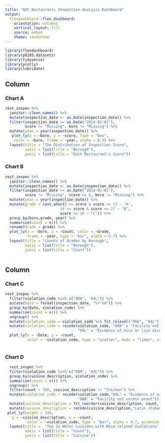 ```yaml
---
title: "NYC Restaurants Inspection Analysis Dashboard"
output: 
  flexdashboard::flex_dashboard:
    orientation: columns
    vertical_layout: fill
    source: embed
    theme: sandstone
---
```


```r
library(flexdashboard)
library(p8105.datasets)
library(tidyverse)
library(plotly)
library(lubridate)
```

Column {data-width=500}
-----------------------------------------------------------------------

### Chart A

```r
rest_inspec %>% 
  janitor::clean_names() %>% 
  mutate(inspection_date <- as.Date(inspection_date)) %>%
  filter(inspection_date >= as.Date("2014-01-01"), 
         score != "Missing", boro != "Missing") %>%
  mutate(year = year(inspection_date)) %>%
   plot_ly(x = ~boro, y = ~score, type = "box",
    color = ~boro, frame = ~year, alpha = 0.5) %>% 
  layout(title = "The Distribution of Inspection Score",
         xaxis = list(title = "Borough"),
         yaxis = list(title = "Each Restaurant's Score"))
```


### Chart B

```r
rest_inspec %>% 
  janitor::clean_names() %>% 
  mutate(inspection_date <- as.Date(inspection_date)) %>%
  filter(inspection_date >= as.Date("2014-01-01"), 
         score != "Missing", score >= 0, boro != "Missing") %>%
  mutate(year = year(inspection_date)) %>%
  mutate(grade = case_when(0 <= score & score <= 13 ~ "A",
                         14 <= score & score <= 27 ~ "B",
                         score >= 28 ~ "C")) %>%
  group_by(boro,grade, year) %>%
  summarise(Count = n()) %>%
  rename(Grade = grade) %>%
  plot_ly(x = ~boro, y = ~Count, color = ~Grade, 
          frame = ~year, type = "bar", alpha = 0.7) %>% 
  layout(title = "Counts of Grades by Borough",
         xaxis = list(title = "Borough"),
         yaxis = list(title = "Count"))
  
```

Column  {data-height=500}
-----------------------------------------------------------------------
### Chart C

```r
rest_inspec %>%
  filter(violation_code %in% c("08A", "04L")) %>%
  mutate(Date = format(inspection_date, "%Y-%m")) %>%
  group_by(Date, violation_code) %>%
  summarise(count = n()) %>%
  ungroup() %>%
  mutate(violation_code = violation_code %>% fct_relevel("08A", "04L")) %>%
  mutate(violation_code = recode(violation_code, "08A" = "Facility not vermin proof",
                                 "04L" = "Evidence of mice or live mice")) %>%
  plot_ly(x = ~Date, y = ~count,
          color = ~violation_code, type = "scatter", mode = "lines", alpha = 0.5) 
  
```

### Chart D

```r
  rest_inspec %>%
  filter(violation_code %in% c("08A", "04L")) %>%
  group_by(cuisine_description, violation_code) %>%
  summarise(count = n()) %>%
  ungroup() %>%
  filter(count > 700, cuisine_description != "Chicken") %>%
  mutate(violation_code = recode(violation_code,"04L" = "Evidence of mice or live mice", 
                                 "08A" = "Facility not vermin proof")) %>%
  mutate(cuisine_description = fct_reorder(cuisine_description, count, .desc = FALSE)) %>%
  mutate(cuisine_description = recode(cuisine_description,"Latin (Cuban, Dominican, Puerto Rican, South & Central American)" = "Latin" )) %>% 
 plot_ly(height = 240, 
   y = ~cuisine_description, x = ~count,
          color = ~violation_code, type = "bar", alpha = 0.7, orientation = 'h') %>%
  layout(title =  "Top 12 Worst Cuisines with Mice-related Violations",
         xaxis = list(title = "Count"),
         yaxis = list(title = "Cuisine"))
  
```

